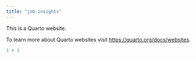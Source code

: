 ```yaml
---
title: "job-insights"
---
```


This is a Quarto website.

To learn more about Quarto websites visit <https://quarto.org/docs/websites>.

```r
1 + 1
```
